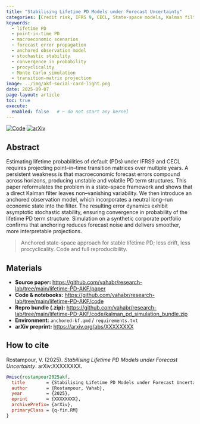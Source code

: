 ```yaml
---
title: "Stabilising Lifetime PD Models under Forecast Uncertainty"
categories: [Credit risk, IFRS 9, CECL, State-space models, Kalman filtering, Transition matrices, PD term structure, Uncertainty & robustness]
keywords:
  - lifetime PD
  - point-in-time PD
  - macroeconomic scenarios
  - forecast error propagation
  - anchored observation model
  - stochastic stability
  - convergence in probability
  - procyclicality
  - Monte Carlo simulation
  - transition-matrix projection
image: ../img/akf-social-card-light.png
date: 2025-09-07
page-layout: article
toc: true
execute:
  enabled: false   # ← do not start any kernel
---
```





::: {.badges}
[![Code](https://img.shields.io/badge/GitHub-repo-black)](https://github.com/vahabr/research-lab/tree/main/lifetime-PD-AKF)
[![arXiv](https://img.shields.io/badge/arXiv-preprint-red)](https://arxiv.org/abs/XXXXXXXX)
:::





## Abstract
Estimating lifetime probabilities of default (PDs) under IFRS9 and CECL requires projecting point--in--time transition matrices over multiple years. 
A persistent weakness is that macroeconomic forecast errors compound across horizons, producing unstable and volatile PD term structures. 
This paper reformulates the problem in a state--space framework and shows that a direct Kalman filter leaves non--vanishing variability. 
We then introduce an anchored observation model, which incorporates a neutral long--run economic state into the filter. 
The resulting error dynamics exhibit asymptotic stochastic stability, ensuring convergence in probability of the lifetime PD term structure.
Simulation on a synthetic corporate portfolio confirms that anchoring reduces forecast noise and delivers smoother, more interpretable projections.

> Anchored state-space approach for stable lifetime PD; less drift, less procyclicality. Code and full reproducibility.

## Materials
- **Source paper:** <https://github.com/vahabr/research-lab/tree/main/lifetime-PD-AKF/paper>
- **Code & notebooks:** <https://github.com/vahabr/research-lab/tree/main/lifetime-PD-AKF/code>
- **Repro bundle (.zip):** <https://github.com/vahabr/research-lab/tree/main/lifetime-PD-AKF/code/kalman_pd_simulation_bundle.zip>
- **Environment:** `anchored-kf.qmd` / `requirements.txt`
- **arXiv preprint:** <https://arxiv.org/abs/XXXXXXXX> 

## How to cite
Rostampour, V. (2025). *Stabilising Lifetime PD Models under Forecast Uncertainty*. arXiv:XXXXXXXX.

```bibtex
@misc{rostampour2025akf,
  title        = {Stabilising Lifetime PD Models under Forecast Uncertainty},
  author       = {Rostampour, Vahab},
  year         = {2025},
  eprint       = {XXXXXXXX},
  archivePrefix= {arXiv},
  primaryClass = {q-fin.RM}
}
```





